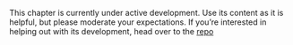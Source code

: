 :::{.callout-warning}
This chapter is currently under active development. 
Use its content as it is helpful, but please moderate your expectations.
If you're interested in helping out with its development, head over to the [repo](https://github.com/context-dependent/bp-big-book) 
:::